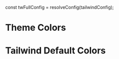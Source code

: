 const twFullConfig = resolveConfig(tailwindConfig);

<Meta title="Colors" />

# Theme Colors

<ColorPalette>
    <ColorItem title="theme.color.primary" subtitle="Blue Cerulean" colors={twFullConfig.theme.colors['primary']} />
    <ColorItem title="theme.color.secondary" subtitle="Blue Port Gore" colors={twFullConfig.theme.colors['secondary']} />

</ColorPalette>

# Tailwind Default Colors

<ColorPalette>
    <ColorItem title="theme.color.slate" subtitle="Slate" colors={twFullConfig.theme.colors["slate"]} />
    <ColorItem title="theme.color.gray" subtitle="Gray" colors={twFullConfig.theme.colors["gray"]} />
    <ColorItem title="theme.color.zinc" subtitle="Zinc" colors={twFullConfig.theme.colors["zinc"]} />
    <ColorItem title="theme.color.neutral" subtitle="Neutral" colors={twFullConfig.theme.colors["neutral"]} />
    <ColorItem title="theme.color.stone" subtitle="Stone" colors={twFullConfig.theme.colors["stone"]} />
    <ColorItem title="theme.color.red" subtitle="Red" colors={twFullConfig.theme.colors["red"]} />
    <ColorItem title="theme.color.orange" subtitle="Orange" colors={twFullConfig.theme.colors["orange"]} />
    <ColorItem title="theme.color.amber" subtitle="Amber" colors={twFullConfig.theme.colors["amber"]} />
    <ColorItem title="theme.color.yellow" subtitle="Yellow" colors={twFullConfig.theme.colors["yellow"]} />
    <ColorItem title="theme.color.lime" subtitle="Lime" colors={twFullConfig.theme.colors["lime"]} />
    <ColorItem title="theme.color.green" subtitle="Green" colors={twFullConfig.theme.colors["green"]} />
    <ColorItem title="theme.color.emerald" subtitle="Emerald" colors={twFullConfig.theme.colors["emerald"]} />
    <ColorItem title="theme.color.teal" subtitle="Teal" colors={twFullConfig.theme.colors["teal"]} />
    <ColorItem title="theme.color.cyan" subtitle="Cyan" colors={twFullConfig.theme.colors["cyan"]} />
    <ColorItem title="theme.color.sky" subtitle="Sky" colors={twFullConfig.theme.colors["sky"]} />
    <ColorItem title="theme.color.blue" subtitle="Blue" colors={twFullConfig.theme.colors["blue"]} />
    <ColorItem title="theme.color.indigo" subtitle="Indigo" colors={twFullConfig.theme.colors["indigo"]} />
    <ColorItem title="theme.color.violet" subtitle="Violet" colors={twFullConfig.theme.colors["violet"]} />
    <ColorItem title="theme.color.purple" subtitle="Purple" colors={twFullConfig.theme.colors["purple"]} />
    <ColorItem title="theme.color.fuchsia" subtitle="Fuchsia" colors={twFullConfig.theme.colors["fuchsia"]} />
    <ColorItem title="theme.color.pink" subtitle="Pink" colors={twFullConfig.theme.colors["pink"]} />
    <ColorItem title="theme.color.rose" subtitle="Rose" colors={twFullConfig.theme.colors["rose"]} />
</ColorPalette>

